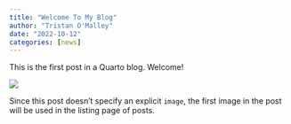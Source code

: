 ```yaml
---
title: "Welcome To My Blog"
author: "Tristan O'Malley"
date: "2022-10-12"
categories: [news]
---
```


This is the first post in a Quarto blog. Welcome!

![](thumbnail.jpg)

Since this post doesn't specify an explicit `image`, the first image in the post will be used in the listing page of posts.
